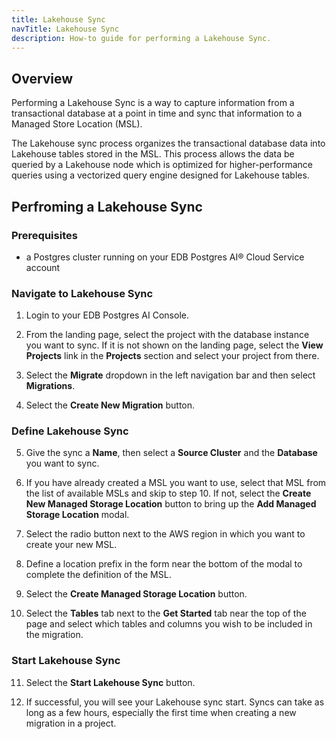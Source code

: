 ```yaml
---
title: Lakehouse Sync
navTitle: Lakehouse Sync
description: How-to guide for performing a Lakehouse Sync.
---
```


## Overview

Performing a Lakehouse Sync  is a way to capture information from a transactional database at a point in time and sync that information to a Managed Store Location (MSL).

The Lakehouse sync process organizes the transactional database data into Lakehouse tables stored in the MSL. This process allows the data be queried by a Lakehouse node which is optimized for higher-performance queries using a vectorized query engine designed for Lakehouse tables.

## Perfroming a Lakehouse Sync

### Prerequisites

- a Postgres cluster running on your EDB Postgres AI® Cloud Service account

### Navigate to Lakehouse Sync

1. Login to your EDB Postgres AI Console.

2. From the landing page, select the project with the database instance you want to sync. If it is not shown on the landing page, select the **View Projects** link in the **Projects** section and select your project from there.

3. Select the **Migrate** dropdown in the left navigation bar and then select **Migrations**.

4. Select the **Create New Migration** button.

### Define Lakehouse Sync

5. Give the sync a **Name**, then select a **Source Cluster** and the **Database** you want to sync.

6. If you have already created a MSL you want to use, select that MSL from the list of available MSLs and skip to step 10. If not, select the **Create New Managed Storage Location** button to bring up the **Add Managed Storage Location** modal.

7. Select the radio button next to the AWS region in which you want to create your new MSL.

8. Define a location prefix in the form near the bottom of the modal to complete the definition of the MSL.

9. Select the **Create Managed Storage Location** button.

10. Select the **Tables** tab next to the **Get Started** tab near the top of the page and select which tables and columns you wish to be included in the migration.

### Start Lakehouse Sync

11. Select the **Start Lakehouse Sync** button.

12. If successful, you will see your Lakehouse sync start. Syncs can take as long as a few hours, especially the first time when creating a new migration in a project.

